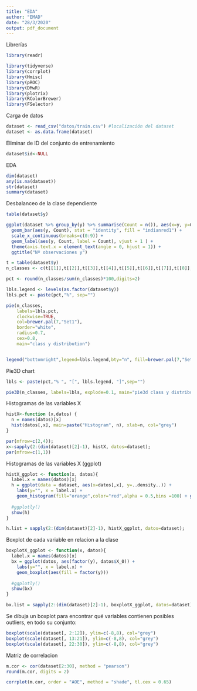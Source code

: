 ```yaml
---
title: "EDA"
author: "EMAD"
date: "28/3/2020"
output: pdf_document
---
```


Librerías
```r
library(readr)

library(tidyverse)
library(corrplot)
library(Hmisc)
library(pROC)
library(DMwR)
library(plotrix)
library(RColorBrewer)
library(FSelector)
```

Carga de datos
```r
dataset <- read_csv("datos/train.csv") #localización del dataset
dataset <- as.data.frame(dataset)
```

Eliminar de ID del conjunto de entrenamiento
```r
dataset$id<-NULL
```

EDA
```r
dim(dataset)
any(is.na(dataset))
str(dataset)
summary(dataset)
```

Desbalanceo de la clase dependiente
```r
table(dataset$y)

ggplot(dataset %>% group_by(y) %>% summarise(Count = n()), aes(x=y, y=Count)) +
  geom_bar(aes(y, Count), stat = "identity", fill = "indianred1") +
  scale_x_continuous(breaks=c(0:9)) +
  geom_label(aes(y, Count, label = Count), vjust = 1 ) +
  theme(axis.text.x = element_text(angle = 0, hjust = 1)) +
  ggtitle("Nº observaciones y")
```


```r
t = table(dataset$y)
n_classes <- c(t[[1]],t[[2]],t[[3]],t[[4]],t[[5]],t[[6]],t[[7]],t[[8]],t[[9]])

pct <- round(n_classes/sum(n_classes)*100,digits=2)

lbls.legend <- levels(as.factor(dataset$y))
lbls.pct <- paste(pct,"%", sep="")

pie(n_classes,
    labels=lbls.pct,
    clockwise=TRUE,
    col=brewer.pal(7,"Set1"),
    border="white",
    radius=0.7,
    cex=0.8,
    main="class y distribution")


legend("bottomright",legend=lbls.legend,bty="n", fill=brewer.pal(7,"Set1"))
```

Pie3D chart
```r
lbls <- paste(pct,"% ", "[", lbls.legend, "]",sep="")

pie3D(n_classes, labels=lbls, explode=0.1, main="pie3d class y distribution", mar=c(2,2,2,2))
```

Histogramas de las variables X
```r
histX<-function (x,datos) {
  n = names(datos)[x]
  hist(datos[,x], main=paste("Histogram", n), xlab=n, col="grey")
}

par(mfrow=c(2,4)); 
x<-sapply(2:(dim(dataset)[2]-1), histX, datos=dataset); 
par(mfrow=c(1,1))

```

Histogramas de las variables X (ggplot)
```r
histX_ggplot <- function(x, datos){
  label.x = names(datos)[x]
  h = ggplot(data = dataset, aes(x=datos[,x], y=..density..)) +
    labs(y="", x = label.x) +
    geom_histogram(fill="orange",color="red",alpha = 0.5,bins =100) + geom_density()
  
  #ggplotly()
  show(h)
}

h.list = sapply(2:(dim(dataset)[2]-1), histX_ggplot, datos=dataset);
```

Boxplot de cada variable en relacion a la clase

```r
boxplotX_ggplot <- function(x, datos){
  label.x = names(datos)[x]
  bx = ggplot(datos, aes(factor(y), datos$X_0)) + 
    labs(y="", x = label.x) +
    geom_boxplot(aes(fill = factor(y)))
  
  #ggplotly()
  show(bx)
}

bx.list = sapply(2:(dim(dataset)[2]-1), boxplotX_ggplot, datos=dataset);
```

Se dibuja un boxplot para encontrar qué variables contienen posibles outliers, en todo su conjunto:
```r
boxplot(scale(dataset[, 2:12]), ylim=c(-8,8), col="grey")
boxplot(scale(dataset[, 13:21]), ylim=c(-8,8), col="grey")
boxplot(scale(dataset[, 22:30]), ylim=c(-8,8), col="grey")
```


Matriz de correlacion
```r
m.cor <- cor(dataset[2:30], method = "pearson")
round(m.cor, digits = 2)

corrplot(m.cor, order = "AOE", method = "shade", tl.cex = 0.65)
```